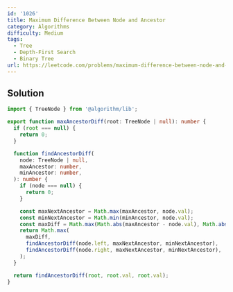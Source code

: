 ```yaml
---
id: '1026'
title: Maximum Difference Between Node and Ancestor
category: Algorithms
difficulty: Medium
tags:
  - Tree
  - Depth-First Search
  - Binary Tree
url: https://leetcode.com/problems/maximum-difference-between-node-and-ancestor
---
```


## Solution

```typescript showLineNumbers
import { TreeNode } from '@algorithm/lib';

export function maxAncestorDiff(root: TreeNode | null): number {
  if (root === null) {
    return 0;
  }

  function findAncestorDiff(
    node: TreeNode | null,
    maxAncestor: number,
    minAncestor: number,
  ): number {
    if (node === null) {
      return 0;
    }

    const maxNextAncestor = Math.max(maxAncestor, node.val);
    const minNextAncestor = Math.min(minAncestor, node.val);
    const maxDiff = Math.max(Math.abs(maxAncestor - node.val), Math.abs(minAncestor - node.val));
    return Math.max(
      maxDiff,
      findAncestorDiff(node.left, maxNextAncestor, minNextAncestor),
      findAncestorDiff(node.right, maxNextAncestor, minNextAncestor),
    );
  }

  return findAncestorDiff(root, root.val, root.val);
}
```
